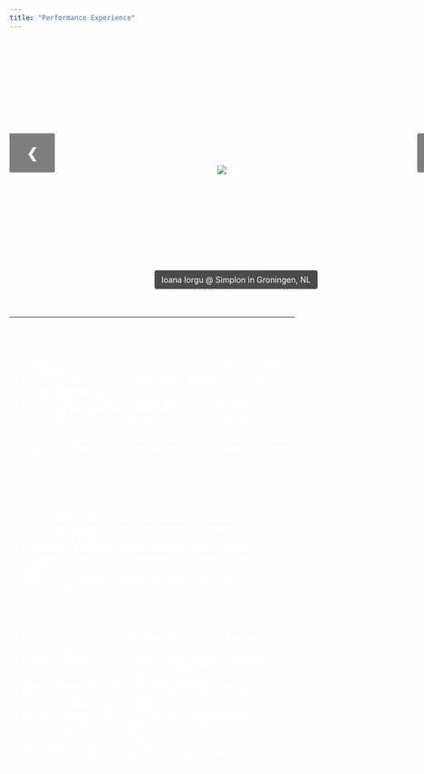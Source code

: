 ```yaml
---
title: "Performance Experience"
---
```


<style>
 body { /* Target the body for default white text */
   color: white;
 }
 .title { /* Center the title */
   text-align: center;
 }
</style>

<div id="image-gallery">

<style>
.container {
 width: 800px;
 height: 440px;
 margin: 25px auto;
 position: relative;
 overflow: hidden;
}

.slide {
 position: absolute;
 top: 0;
 left: 0;
 width: 100%;
 height: 100%;
 opacity: 0;
 transition: opacity 0.75s ease;
}

.slide.active {
 opacity: 1;
}

.slide img {
 max-width: 100%;
 max-height: 100%;
 object-fit: contain;
 position: absolute;
 top: 50%;
 left: 50%;
 transform: translate(-50%, -50%);
}

.image-description {
  position: absolute;
  bottom: 10px;
  left: 50%;
  transform: translateX(-50%);
  background-color: rgba(0,0,0,0.7);
  color: white;
  padding: 8px 12px;
  border-radius: 4px;
  font-size: 14px;
  z-index: 5;
  text-align: center;
}

.prev, .next {
 cursor: pointer;
 position: absolute;
 top: 50%;
 transform: translateY(-50%);
 width: auto;
 padding: 20px 30px;
 margin-top: -30px;
 color: white;
 font-weight: bold;
 font-size: 24px;
 transition: 0.6s ease;
 border-radius: 0 3px 3px 0;
 user-select: none;
 background-color: rgba(0,0,0,0.5);
 z-index: 10;
 text-decoration: none;
}

.next {
 right: 0;
 border-radius: 3px 0 0 3px;
}

.prev:hover, .next:hover {
 background-color: rgba(0,0,0,0.8);
}

.image-indicators {
 display: flex;
 justify-content: center;
 margin-top: 5px;
}

.image-indicators img {
 width: 80px;
 height: 60px;
 margin: 5px;
 cursor: pointer;
 border: 2px solid transparent;
 transition: border-color 0.3s ease;
}

.image-indicators img.active {
 border-color: #007bff;
}
</style>

<div class="container">
 <div class="slide active"> 
   <img src="img/simplon.jpg" alt="Image 1"> 
   <div class="image-description">Ioana Iorgu @ Simplon in Groningen, NL</div>
 </div>
 <div class="slide"> 
   <img src="img/Roy.jpg" alt="Image 2"> 
   <div class="image-description">Flumine @ Roy in Gothenburg, SE</div>
 </div>
 <div class="slide"> 
   <img src="img/ioana.jpg" alt="Image 3"> 
   <div class="image-description">Ioana Iorgu @ Simplon in Groningen, NL</div>
 </div>
 <div class="slide"> 
   <img src="img/ericsson.png" alt="Image 4"> 
   <div class="image-description">Flumine @ Ericcson in Gothenburg, SE</div>
 </div>
 <div class="slide"> 
   <img src="img/drowningecho.jpg" alt="Image 5"> 
   <div class="image-description">Drowning Echo @ Simplon in Groningen, NL</div>
 </div>
 <div class="slide"> 
   <img src="img/sim2.jpg" alt="Image 6"> 
   <div class="image-description">Ioana Iorgu @ Simplon in Groningen, NL</div>
 </div>
 <div class="slide"> 
   <img src="img/flu1.jpg" alt="Image 7"> 
   <div class="image-description">Flumine @ Ericcson in Gothenburg, SE</div>
 </div>
 <div class="slide"> 
   <img src="img/Flight1549.jpg" alt="Image 8"> 
   <div class="image-description">Flight 1549 @ "Rock in der Stadthalle" in Bad Schwalbach, DE</div>
 </div>
 <div class="slide"> 
   <img src="img/studio.jpg" alt="Image 9"> 
   <div class="image-description">Flumine @ Recording Studio in Gothenburg, SE</div>
 </div>
 <a class="prev" onclick="plusSlides(-1)">&#10094;</a>
 <a class="next" onclick="plusSlides(1)">&#10095;</a>
</div>

<div class="image-indicators"></div>

<script>
let slideIndex = 0;
const slides = document.querySelectorAll("#image-gallery .slide");
const imageIndicators = document.querySelector(".image-indicators");
let autoSlideTimeout;

slides.forEach((slide, index) => {
 const img = document.createElement("img");
 img.src = slide.querySelector("img").src;
 img.alt = `Indicator ${index + 1}`;
 img.addEventListener("click", () => currentSlide(index));
 imageIndicators.appendChild(img);
});

const indicatorImages = document.querySelectorAll(".image-indicators img");

function plusSlides(n) {
 clearTimeout(autoSlideTimeout);
 showSlides(slideIndex += n);
}

function showSlides(n) {
 if (n < 0) {
   slideIndex = slides.length - 1;
 } else if (n >= slides.length) {
   slideIndex = 0;
 } else {
   slideIndex = n;
 }
 
 slides.forEach(slide => slide.classList.remove('active'));
 slides[slideIndex].classList.add('active');
 
 indicatorImages.forEach(img => img.classList.remove('active'));
 indicatorImages[slideIndex].classList.add('active');
 
 autoSlideTimeout = setTimeout(() => {
   plusSlides(1);
 }, 5000);
}

function currentSlide(n) {
 slideIndex = n;
 showSlides(slideIndex);
 clearTimeout(autoSlideTimeout);
 startAutoSlide();
}

function startAutoSlide() {
 autoSlideTimeout = setTimeout(() => {
   plusSlides(1);
 }, 5000);
}

showSlides(slideIndex);
</script>

</div>

---

<style>
.fade-in-element {
 opacity: 0;
 transition: opacity 0.8s ease-in-out; /* Adjusts duration for fade-in effect */
}

.fade-in-element.visible {
 opacity: 1;
}
</style>

## Bands  {.fade-in-element #bands-section}

* "Flumine" | Vocals | Progressive Rock/Art-Rock | Gothenburg | Sweden | 2021-2023
* "Drowning Echo" | Drums | Post-Rock/Post-Punk/Grunge | Groningen | The Netherlands | 2019-2021
* "Astralite" | Drums & Vocals | Classic Rock/Psychedelic Rock | Groningen | The Netherlands | 2018-2021
* "Trinity" | Drums | Alt-Metal/Metalcore | Darmstadt | Germany | 2014-2015
* "42" | Vocals | Alt-Rock/Nu-Metal | Mainz | Germany | 2012-2014
* "Flight 1549" | Vocals | Alt-Rock/Pop-Rock | Bad Schwalbach | Germany | 2010-2012

## Music Projects {.fade-in-element #projects-section-1}

* "Andres Rios & Lia Vigor" | Vocals | Experimental | Auckland | New Zealand | 2023-2024
* "Ioana Iorgu" | Drums | Post-Punk/Shoegaze | Groningen | The Netherlands | 2020-2021
* "Sackchat" a Short Film by Markus Mildner | Drums & Vocals on "Sackchat" | Modern Metal/Experimental | Groningen | The Netherlands | 2021
* "Josi Urban & Lia Vigor" | Vocals | Alt-Rock/Indie | Wiesbaden | Germany | 2013-2014

## Concerts & Competitions  {.fade-in-element #concerts-section-2}

* Hotel Roy | "Flumine - When Shadows Sing" | Vocals | Progressive Rock/Art-Rock | Gothenburg | Sweden | 2023
* Ericsson | "Flumine - When Shadows Sing" | Vocals | Progressive Rock/Art-Rock | Gothenburg | Sweden | 2022-2023
* Ericsson | "Flumine - When Shadows Sing" | Vocals | Progressive Rock/Art-Rock | Gothenburg | Sweden | 2022-2023
* Simplon | "Ioana Iorgu - Bad Dreams" | Drums | Post-Punk/Shoegaze | Groningen | The Netherlands | 2021
* Simplon | "Drowning Echo - C.T." | Drums | Post-Rock/Post-Punk/Grunge | Groningen | The Netherlands | 2020
* Live Stream | "Ioana Iorgu - Thick Skin" | Drums | Post-Punk/Shoegaze | Groningen | The Netherlands | 2021
* "Rock The Hall" Competition (2nd Place) | "Flight 1549 - Flight 1549" | Vocals | Alt-Rock/Pop-Rock | Bad Schwalbach | Germany | 2011

<script>
 function isElementInViewport(el) {
   const rect = el.getBoundingClientRect();
   return (
     rect.top >= 0 &&
     rect.left >= 0 &&
     rect.bottom <= (window.innerHeight || document.documentElement.clientHeight) &&
     rect.right <= (window.innerWidth || document.documentElement.clientWidth)
   );
 }

 function checkFadeElements() {
   const fadeElements = document.querySelectorAll('.fade-in-element');
   fadeElements.forEach((el) => {
     if (isElementInViewport(el)) {
       el.classList.add('visible');
     }
   });
 }

 // Initial check on page load
 checkFadeElements();

 // Check on scroll
 window.addEventListener('scroll', checkFadeElements);
</script>